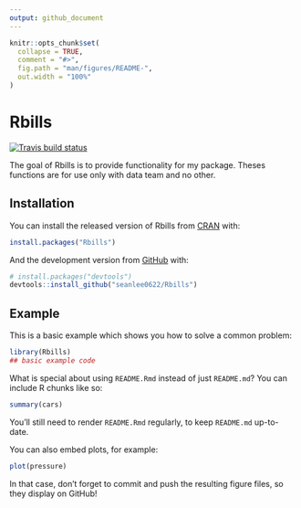 ```yaml
---
output: github_document
---
```


<!-- README.md is generated from README.Rmd. Please edit that file -->

```r
knitr::opts_chunk$set(
  collapse = TRUE,
  comment = "#>",
  fig.path = "man/figures/README-",
  out.width = "100%"
)
```

# Rbills

<!-- badges: start -->
[![Travis build status](https://travis-ci.com/seanlee0622/Rbills.svg?branch=master)](https://travis-ci.com/seanlee0622/Rbills)
<!-- badges: end -->

The goal of Rbills is to provide functionality for my package. Theses functions are for use only with data team and no other.

## Installation

You can install the released version of Rbills from [CRAN](https://CRAN.R-project.org) with:

``` r
install.packages("Rbills")
```

And the development version from [GitHub](https://github.com/) with:

``` r
# install.packages("devtools")
devtools::install_github("seanlee0622/Rbills")
```
## Example

This is a basic example which shows you how to solve a common problem:

```r
library(Rbills)
## basic example code
```

What is special about using `README.Rmd` instead of just `README.md`? You can include R chunks like so:

```r
summary(cars)
```

You'll still need to render `README.Rmd` regularly, to keep `README.md` up-to-date.

You can also embed plots, for example:

```r
plot(pressure)
```

In that case, don't forget to commit and push the resulting figure files, so they display on GitHub!

